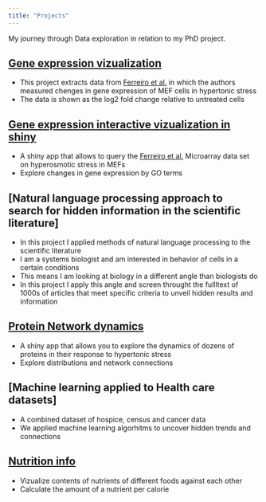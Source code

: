 ```yaml
---
title: "Projects"
---
```


My journey through Data exploration in relation to my PhD project.

## [Gene expression vizualization](https://athiemicke.github.io/website/Project0.html)

- This project extracts data from [Ferreiro et al.](https://www.ncbi.nlm.nih.gov/pubmed/20187982) in which the authors measured chenges in gene expression of MEF cells in hypertonic stress
- The data is shown as the  log2 fold change relative to untreated cells

## [Gene expression interactive vizualization in shiny](https://athiemicke.shinyapps.io/microarray_deploy2/)

- A shiny app that allows to query the [Ferreiro et al.](https://www.ncbi.nlm.nih.gov/pubmed/20187982) Microarray data set on hyperosmotic stress in MEFs
- Explore changes in gene expression by GO terms

## [Natural language processing approach to search for hidden information in the scientific literature]

- In this project I applied methods of natural language processing to the scientific literature
- I am a systems biologist and am interested in behavior of cells in a certain conditions
- This means I am looking at biology in a different angle than biologists do
- In this project I apply this angle and screen throught the fullltext of 1000s of articles that meet specific criteria to unveil hidden results and information

## [Protein Network dynamics](https://athiemicke.shinyapps.io/viz_app/)

- A shiny app that allows you to explore the dynamics of dozens of proteins in their response to hypertonic stress
- Explore distributions and network connections

## [Machine learning applied to Health care datasets]

- A combined dataset of hospice, census and cancer data
- We applied machine learning algorhitms to uncover hidden trends and connections

## [Nutrition info](https://athiemicke.shinyapps.io/nutrition2/)

- Vizualize contents of nutrients of different foods against each other
- Calculate the amount of a nutrient per calorie
